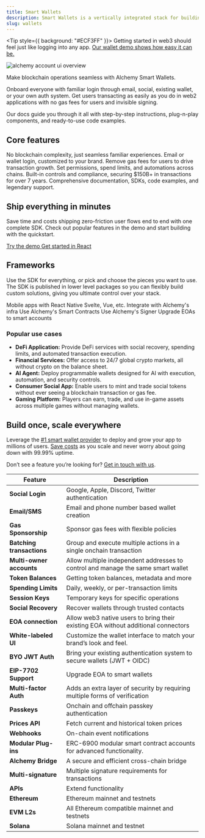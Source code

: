 ```yaml
---
title: Smart Wallets
description: Smart Wallets is a vertically integrated stack for building apps that support ERC-4337 smart accounts, Signer integrations, sponsoring gas, bundlers, and an SDK.
slug: wallets
---
```


<Tip style={{ background: "#ECF3FF" }}>
  Getting started in web3 should feel just like logging into any app. [Our
  wallet demo shows how easy it can be.](https://demo.alchemy.com/)
</Tip>

<img
  src="/images/wallets/smart-wallets-overview.png"
  alt="alchemy account ui overview"
/>

Make blockchain operations seamless with Alchemy Smart Wallets.

Onboard everyone with familiar login through email, social, existing wallet, or your own auth system. Get users transacting as easily as you do in web2 applications with no gas fees for users and invisible signing.

Our docs guide you through it all with step-by-step instructions, plug-n-play components, and ready-to-use code examples.

## Core features

<CardGroup cols={3}>
  <Card
    title="Web2 UX, onchain"
    icon="bolt"
    iconPosition="top"
    style={{ textAlign: "left", alignItems: "flex-start" }}
  >
    No blockchain complexity, just seamless familiar experiences.
  </Card>
  <Card
    title="Seamless user onboarding"
    icon="user-plus"
    iconPosition="top"
    style={{ textAlign: "left", alignItems: "flex-start" }}
  >
    Email or wallet login, customized to your brand.
  </Card>
  <Card
    title="Gasless transactions"
    icon="gas-pump"
    iconPosition="top"
    style={{ textAlign: "left", alignItems: "flex-start" }}
  >
    Remove gas fees for users to drive transaction growth.
  </Card>
  <Card
    title="Powerful wallet policies"
    icon="sliders"
    iconPosition="top"
    style={{ textAlign: "left", alignItems: "flex-start" }}
  >
    Set permissions, spend limits, and automations across chains.
  </Card>
  <Card
    title="Security at scale"
    icon="shield"
    iconPosition="top"
    style={{ textAlign: "left", alignItems: "flex-start" }}
  >
    Built-in controls and compliance, securing $150B+ in transactions for over 7
    years.
  </Card>
  <Card
    title="All-in-one platform"
    icon="screwdriver-wrench"
    iconPosition="top"
    style={{ textAlign: "left", alignItems: "flex-start" }}
  >
    Comprehensive documentation, SDKs, code examples, and legendary support.
  </Card>
</CardGroup>

<div style={{ background: 'var(--accent-2, #ECF3FF)', borderRadius: '24px', padding: '1rem', textAlign: 'center' }}>
  <h2 style={{ marginTop: "1em", marginBottom: "1em", cursor: "auto"}}>Ship everything in minutes</h2>
  <p>
    Save time and costs shipping zero-friction user flows end to end with one complete SDK. 
    Check out popular features in the demo and start building with the quickstart.
  </p>

  <p style={{ display: 'flex', gap: '0.5rem', justifyContent: 'center' }}>
      <a href="https://demo.alchemy.com/"
         style={{ background: '#ffffff', color: '#475569', border: '1px solid #E2E8F0', height: '36px', padding: '0 16px', borderRadius: '6px', lineHeight: 1, textDecoration: 'none', display: 'inline-flex', alignItems: 'center', justifyContent: 'center' }}>
        Try the demo
      </a>
      <a href="/wallets/react/overview"
         style={{ background: '#363FF9', color: '#ffffff', borderRadius: '6px', height: '36px', padding: '0 16px', lineHeight: 1, textDecoration: 'none', display: 'inline-flex', alignItems: 'center', justifyContent: 'center' }}>
        Get started in React
      </a>
    </p>
</div>

## Frameworks

Use the SDK for everything, or pick and choose the pieces you want to use. The SDK is published in lower level packages so you can flexibly build custom solutions, giving you ultimate control over your stack.

<CardGroup cols={2}>
  <Card
    title="React Native"
    icon="fa-brands fa-react"
    iconPosition="top"
    style={{ textAlign: "left", alignItems: "flex-start" }}
    href="/wallets/react-native/overview"
  >
    Mobile apps with React Native
  </Card>
  <Card
    title="Other JS Frameworks"
    icon="ellipsis"
    iconPosition="top"
    style={{ textAlign: "left", alignItems: "flex-start" }}
    href="/wallets/core/overview"
  >
    Svelte, Vue, etc.
  </Card>
  <Card
    title="Infra"
    icon="wrench"
    iconPosition="top"
    style={{ textAlign: "left", alignItems: "flex-start" }}
    href="/wallets/infra/overview"
  >
    Integrate with Alchemy's infra
  </Card>
  <Card
    title="Smart Contracts"
    icon="file-contract"
    iconPosition="top"
    style={{ textAlign: "left", alignItems: "flex-start" }}
    href="/wallets/smart-contracts/overview"
  >
    Use Alchemy's Smart Contracts
  </Card>
  <Card
    title="Signer"
    icon="pen-clip"
    iconPosition="top"
    style={{ textAlign: "left", alignItems: "flex-start" }}
    href="/signer/overview"
  >
    Use Alchemy's Signer
  </Card>
  <Card
    title="EIP-7702"
    icon="diamond"
    iconPosition="top"
    style={{ textAlign: "left", alignItems: "flex-start" }}
    href="/wallets/react/using-7702"
  >
    Upgrade EOAs to smart accounts
  </Card>
</CardGroup>

### Popular use cases

- **DeFi Application:** Provide DeFi services with social recovery, spending limits, and automated transaction execution.
- **Financial Services:** Offer access to 24/7 global crypto markets, all without crypto on the balance sheet.
- **AI Agent:** Deploy programmable wallets designed for AI with execution, automation, and security controls.
- **Consumer Social App:** Enable users to mint and trade social tokens without ever seeing a blockchain transaction or gas fee.
- **Gaming Platform:** Players can earn, trade, and use in-game assets across multiple games without managing wallets.

## Build once, scale everywhere

Leverage the [#1 smart wallet provider](https://www.bundlebear.com/erc4337-factories/all) to deploy and grow your app to millions of users. [Save costs](https://www.alchemy.com/blog/the-most-affordable-smart-wallet) as you scale and never worry about going down with 99.99% uptime.

Don’t see a feature you’re looking for? [Get in touch with us](mailto:smart-wallets@alchemy.com).

| Feature                   | Description                                                                       |
| ------------------------- | --------------------------------------------------------------------------------- |
| **Social Login**          | Google, Apple, Discord, Twitter authentication                                    |
| **Email/SMS**             | Email and phone number based wallet creation                                      |
| **Gas Sponsorship**       | Sponsor gas fees with flexible policies                                           |
| **Batching transactions** | Group and execute multiple actions in a single onchain transaction                |
| **Multi-owner accounts**  | Allow multiple independent addresses to control and manage the same smart wallet  |
| **Token Balances**        | Getting token balances, metadata and more                                         |
| **Spending Limits**       | Daily, weekly, or per-transaction limits                                          |
| **Session Keys**          | Temporary keys for specific operations                                            |
| **Social Recovery**       | Recover wallets through trusted contacts                                          |
| **EOA connection**        | Allow web3 native users to bring their existing EOA without additional connectors |
| **White-labeled UI**      | Customize the wallet interface to match your brand’s look and feel.               |
| **BYO JWT Auth**          | Bring your existing authentication system to secure wallets (JWT + OIDC)          |
| **EIP-7702 Support**      | Upgrade EOA to smart wallets                                                      |
| **Multi-factor Auth**     | Adds an extra layer of security by requiring multiple forms of verification       |
| **Passkeys**              | Onchain and offchain passkey authentication                                       |
| **Prices API**            | Fetch current and historical token prices                                         |
| **Webhooks**              | On-chain event notifications                                                      |
| **Modular Plug-ins**      | ERC-6900 modular smart contract accounts for advanced functionality.              |
| **Alchemy Bridge**        | A secure and efficient cross-chain bridge                                         |
| **Multi-signature**       | Multiple signature requirements for transactions                                  |
| **APIs**                  | Extend functionality                                                              |
| **Ethereum**              | Ethereum mainnet and testnets                                                     |
| **EVM L2s**               | All Ethereum compatible mainnet and testnets                                      |
| **Solana**                | Solana mainnet and testnet                                                        |
